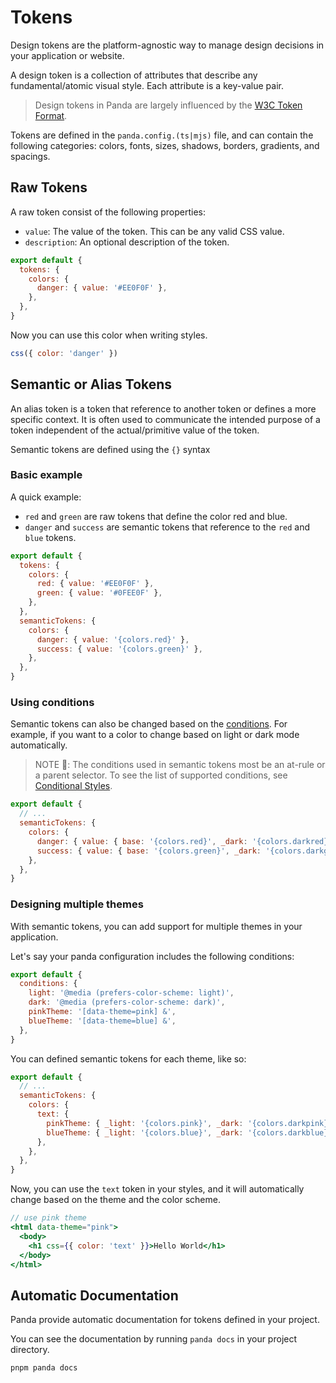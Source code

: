 # Tokens

Design tokens are the platform-agnostic way to manage design decisions in your application or website.

A design token is a collection of attributes that describe any fundamental/atomic visual style. Each attribute is a
key-value pair.

> Design tokens in Panda are largely influenced by the [W3C Token Format](https://tr.designtokens.org/format/).

Tokens are defined in the `panda.config.(ts|mjs)` file, and can contain the following categories: colors, fonts, sizes,
shadows, borders, gradients, and spacings.

## Raw Tokens

A raw token consist of the following properties:

- `value`: The value of the token. This can be any valid CSS value.
- `description`: An optional description of the token.

```js
export default {
  tokens: {
    colors: {
      danger: { value: '#EE0F0F' },
    },
  },
}
```

Now you can use this color when writing styles.

```js
css({ color: 'danger' })
```

## Semantic or Alias Tokens

An alias token is a token that reference to another token or defines a more specific context. It is often used to
communicate the intended purpose of a token independent of the actual/primitive value of the token.

Semantic tokens are defined using the `{}` syntax

### Basic example

A quick example:

- `red` and `green` are raw tokens that define the color red and blue.
- `danger` and `success` are semantic tokens that reference to the `red` and `blue` tokens.

```js
export default {
  tokens: {
    colors: {
      red: { value: '#EE0F0F' },
      green: { value: '#0FEE0F' },
    },
  },
  semanticTokens: {
    colors: {
      danger: { value: '{colors.red}' },
      success: { value: '{colors.green}' },
    },
  },
}
```

### Using conditions

Semantic tokens can also be changed based on the [conditions](./conditional-styles). For example, if you want to a color
to change based on light or dark mode automatically.

> NOTE 🚨: The conditions used in semantic tokens most be an at-rule or a parent selector. To see the list of supported
> conditions, see [Conditional Styles](./conditional-styles).

```js
export default {
  // ...
  semanticTokens: {
    colors: {
      danger: { value: { base: '{colors.red}', _dark: '{colors.darkred}' } },
      success: { value: { base: '{colors.green}', _dark: '{colors.darkgreen}' } },
    },
  },
}
```

### Designing multiple themes

With semantic tokens, you can add support for multiple themes in your application.

Let's say your panda configuration includes the following conditions:

```js
export default {
  conditions: {
    light: '@media (prefers-color-scheme: light)',
    dark: '@media (prefers-color-scheme: dark)',
    pinkTheme: '[data-theme=pink] &',
    blueTheme: '[data-theme=blue] &',
  },
}
```

You can defined semantic tokens for each theme, like so:

```js
export default {
  // ...
  semanticTokens: {
    colors: {
      text: {
        pinkTheme: { _light: '{colors.pink}', _dark: '{colors.darkpink}' },
        blueTheme: { _light: '{colors.blue}', _dark: '{colors.darkblue}' },
      },
    },
  },
}
```

Now, you can use the `text` token in your styles, and it will automatically change based on the theme and the color
scheme.

```jsx
// use pink theme
<html data-theme="pink">
  <body>
    <h1 css={{ color: 'text' }}>Hello World</h1>
  </body>
</html>
```

## Automatic Documentation

Panda provide automatic documentation for tokens defined in your project.

You can see the documentation by running `panda docs` in your project directory.

```bash
pnpm panda docs
```

